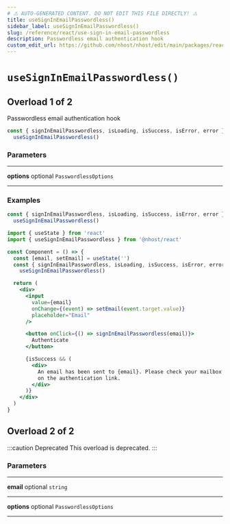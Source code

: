 ```yaml
---
# ⚠️ AUTO-GENERATED CONTENT. DO NOT EDIT THIS FILE DIRECTLY! ⚠️
title: useSignInEmailPasswordless()
sidebar_label: useSignInEmailPasswordless()
slug: /reference/react/use-sign-in-email-passwordless
description: Passwordless email authentication hook
custom_edit_url: https://github.com/nhost/nhost/edit/main/packages/react/src/hooks/authentication.ts#L308
---
```


# `useSignInEmailPasswordless()`

## Overload 1 of 2

Passwordless email authentication hook

```js
const { signInEmailPasswordless, isLoading, isSuccess, isError, error } =
  useSignInEmailPasswordless()
```

### Parameters

---

**<span className="parameter-name">options</span>** <span className="optional-status">optional</span> `PasswordlessOptions`

---

### Examples

```js
const { signInEmailPasswordless, isLoading, isSuccess, isError, error } =
  useSignInEmailPasswordless()
```

```jsx
import { useState } from 'react'
import { useSignInEmailPasswordless } from '@nhost/react'

const Component = () => {
  const [email, setEmail] = useState('')
  const { signInEmailPasswordless, isLoading, isSuccess, isError, error } =
    useSignInEmailPasswordless()

  return (
    <div>
      <input
        value={email}
        onChange={(event) => setEmail(event.target.value)}
        placeholder="Email"
      />

      <button onClick={() => signInEmailPasswordless(email)}>
        Authenticate
      </button>

      {isSuccess && (
        <div>
          An email has been sent to {email}. Please check your mailbox and click
          on the authentication link.
        </div>
      )}
    </div>
  )
}
```

## Overload 2 of 2

:::caution Deprecated
This overload is deprecated.
:::

### Parameters

---

**<span className="parameter-name">email</span>** <span className="optional-status">optional</span> `string`

---

**<span className="parameter-name">options</span>** <span className="optional-status">optional</span> `PasswordlessOptions`

---
